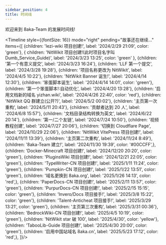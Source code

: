 ```yaml
---
sidebar_position: 4
title: 时间线
---
```



欢迎来到 8aka-Team 的发展时间线!

<Timeline style={{fontSize: 16}}
          mode="right"
          pending="故事还在继续..."
          items={[
              {children: 'lezi-wiki 项目创建!', label: '2024/2/29 21:09', color: 'green'},
              {
                  children: 'NitWikit 项目创建!(此时项目名字叫 Dumb_Service_Guide)',
                  label: '2024/3/23 13:25',
                  color: 'green'
              },
              {children: '第一个有意义提交', label: '2024/3/23 16:24'},
              {children: 'LLF 第一个提交', label: '2024/3/28 19:28'},
              {children: '项目名称更改为 NitWikit', label: '2024/4/5 10:22'},
              {children: 'NitWikit Banner 诞生!', label: '2024/4/14 12:30'},
              {children: '笨蛋脚本诞生', label: '2024/4/14 14:01', color: 'green'},
              {children: '第一个笨蛋脚本!:自动优化', label: '2024/4/20 13:28'},
              {children: '启用文档新的域名 yizhan.wiki', label: '2024/4/26 22:40', color: 'red'},
              {children: 'NitWikit QQ 群建立(公开?)', label: '2024/5/2 00:02'},
              {children: '主页第一次重构', label: '2024/5/11 20:43'},
              {children: '贡献者达到 20 人', label: '2024/6/8 15:57'},
              {children: '文档目录结构转换为英文', label: '2024/6/22 20:14'},
              {children: '第一/二个友链', label: '2024/7/24 10:50'},
              {children: '视频教程创建', label: '2024/7/27 20:06'},
              {children: '切换到 Cloudflare Page', label: '2024/10/29 22:06'},
              {children: 'NitWikit VitePress 项目创建!', label: '2024/11/11 13:39'},
              {children: '主页第二次重构', label: '2024/11/24 8:49'},
              {children: '8aka-Team 建立!', label: '2024/11/30 19:39', color: '#00CCFF',},
              {children: 'Docker-Minecraft 项目创建!', label: '2024/12/20 20:20', color: 'green'},
              {children: 'PluginsWiki 项目创建!', label: '2024/12/21 22:05', color: 'green'},
              {children: 'TypeWriter-CN 项目创建!', label: '2025/1/11 11:24', color: 'green'},
              {children: 'Pumpkin-CN 项目创建!', label: '2025/1/22 13:51', color: 'green'},
              {children: '域名更换到 8aka.org', label: '2025/1/26 14:13', color: 'red',},
              {children: 'PaperDocs-CN 项目创建!', label: '2025/2/11 13:57', color: 'green'},
              {children: 'PurpurDocs-CN 项目创建!', label: '2025/2/15 15:15', color: 'green'},
              {children: 'Invero/Docs 项目接手!', label: '2025/3/8 15:22', color: 'green'},
              {children: 'Talent-Anticheat 项目接手!', label: '2025/3/29 13:21', color: 'green'},
              {children: '主页第三次重构', label: '2025/3/31 00:36'},
              {children: 'BedrockWiki-CN 项目创建!', label: '2025/4/5 10:19', color: 'green'},
              {children: 'NitWikit star 破 100', label: '2025/4/30', color: 'yellow'},
              {children: 'TabooLib-Guide 项目创建!', label: '2025/4/30 20:00', color: 'green'},
              {children: '启用中国站域名 8aka.cn', label: '2025/5/23 17:12', color: 'red',},
          ]}/>

